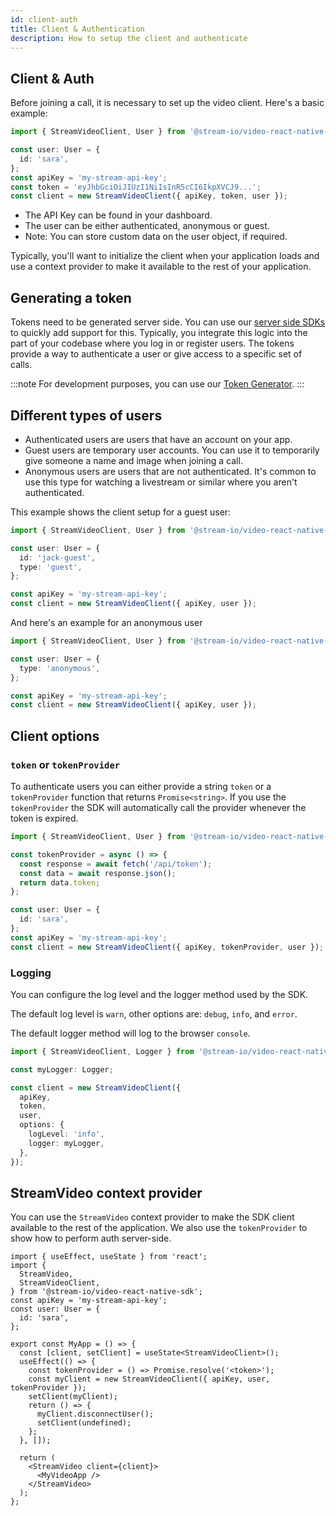 ```yaml
---
id: client-auth
title: Client & Authentication
description: How to setup the client and authenticate
---
```



## Client & Auth

Before joining a call, it is necessary to set up the video client. Here's a basic example:

```ts
import { StreamVideoClient, User } from '@stream-io/video-react-native-sdk';

const user: User = {
  id: 'sara',
};
const apiKey = 'my-stream-api-key';
const token = 'eyJhbGciOiJIUzI1NiIsInR5cCI6IkpXVCJ9...';
const client = new StreamVideoClient({ apiKey, token, user });
```

- The API Key can be found in your dashboard.
- The user can be either authenticated, anonymous or guest.
- Note: You can store custom data on the user object, if required.

Typically, you'll want to initialize the client when your application loads and use a context provider to make it available to the rest of your application.

## Generating a token

Tokens need to be generated server side. You can use our [server side SDKs](https://getstream.io/video/docs/api/authentication/) to quickly add support for this.
Typically, you integrate this logic into the part of your codebase where you log in or register users.
The tokens provide a way to authenticate a user or give access to a specific set of calls.

<TokenSnippet sampleApp="meeting" displayStyle="credentials" />

:::note
For development purposes, you can use our [Token Generator](https://getstream.io/chat/docs/token_generator/).
:::

## Different types of users

- Authenticated users are users that have an account on your app.
- Guest users are temporary user accounts. You can use it to temporarily give someone a name and image when joining a call.
- Anonymous users are users that are not authenticated. It's common to use this type for watching a livestream or similar where you aren't authenticated.

This example shows the client setup for a guest user:

```ts
import { StreamVideoClient, User } from '@stream-io/video-react-native-sdk';

const user: User = {
  id: 'jack-guest',
  type: 'guest',
};

const apiKey = 'my-stream-api-key';
const client = new StreamVideoClient({ apiKey, user });
```

And here's an example for an anonymous user

```ts
import { StreamVideoClient, User } from '@stream-io/video-react-native-sdk';

const user: User = {
  type: 'anonymous',
};

const apiKey = 'my-stream-api-key';
const client = new StreamVideoClient({ apiKey, user });
```

## Client options

### `token` or `tokenProvider`

To authenticate users you can either provide a string `token` or a `tokenProvider` function that returns `Promise<string>`.
If you use the `tokenProvider` the SDK will automatically call the provider whenever the token is expired.

```typescript
import { StreamVideoClient, User } from '@stream-io/video-react-native-sdk';

const tokenProvider = async () => {
  const response = await fetch('/api/token');
  const data = await response.json();
  return data.token;
};

const user: User = {
  id: 'sara',
};
const apiKey = 'my-stream-api-key';
const client = new StreamVideoClient({ apiKey, tokenProvider, user });
```

### Logging

You can configure the log level and the logger method used by the SDK.

The default log level is `warn`, other options are: `debug`, `info`, and `error`.

The default logger method will log to the browser `console`.

```ts
import { StreamVideoClient, Logger } from '@stream-io/video-react-native-sdk';

const myLogger: Logger;

const client = new StreamVideoClient({
  apiKey,
  token,
  user,
  options: {
    logLevel: 'info',
    logger: myLogger,
  },
});
```

## StreamVideo context provider

You can use the `StreamVideo` context provider to make the SDK client available to the rest of the application. We also use the `tokenProvider` to show how to perform auth server-side.

```tsx
import { useEffect, useState } from 'react';
import {
  StreamVideo,
  StreamVideoClient,
} from '@stream-io/video-react-native-sdk';
const apiKey = 'my-stream-api-key';
const user: User = {
  id: 'sara',
};

export const MyApp = () => {
  const [client, setClient] = useState<StreamVideoClient>();
  useEffect(() => {
    const tokenProvider = () => Promise.resolve('<token>');
    const myClient = new StreamVideoClient({ apiKey, user, tokenProvider });
    setClient(myClient);
    return () => {
      myClient.disconnectUser();
      setClient(undefined);
    };
  }, []);

  return (
    <StreamVideo client={client}>
      <MyVideoApp />
    </StreamVideo>
  );
};
```
